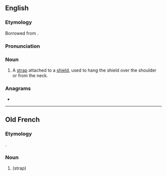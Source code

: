 {{also|guīgé}}
==English==
{{wikipedia}}

===Etymology===
Borrowed from {{bor|en|fro|guige}}.

===Pronunciation===
{{IPA|en|/ɡiːʒ/|/ɡiːd͡ʒ/}}

===Noun===
{{en-noun}}

# A [[strap]] attached to a [[shield]], used to hang the shield over the shoulder or from the neck.

===Anagrams===
* {{anagrams|en|a=eggiu|gigue}}

----

==Old French==

===Etymology===
{{bor|fro|frk|*widdja}}.

===Noun===
{{fro-noun|f}}

# {{l|en|guige}} (strap)